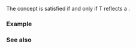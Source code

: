 {{cpp/experimental/reflect/title|FunctionCallExpression}}
{{cpp/experimental/reflect/navbar}}
{{ddcl | since=reflection_ts | header=experimental/reflect | 1=
template&lt; class T &gt;
concept FunctionCallExpression = Expression&lt;T&gt; &amp;&amp; /* see below */;
}}

The {{tt|FunctionCallExpression}} concept is satisfied if and only if T reflects a {{spar|function-call-expression}}.

===Example===
{{todo|examples}}

===See also===
{{todo|templatization}}